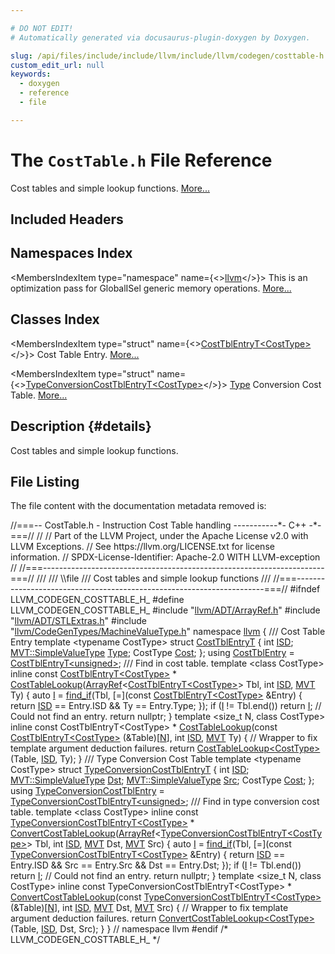 ```yaml
---

# DO NOT EDIT!
# Automatically generated via docusaurus-plugin-doxygen by Doxygen.

slug: /api/files/include/include/llvm/include/llvm/codegen/costtable-h
custom_edit_url: null
keywords:
  - doxygen
  - reference
  - file

---
```





# The `CostTable.h` File Reference

<DoxygenPage pluginConfig={pluginConfig}>

Cost tables and simple lookup functions. <a href="#details">More...</a>

## Included Headers

<IncludesList>
<IncludesListItem
  filePath="llvm/ADT/ArrayRef.h"
  permalink="/docs/api/files/include/include/llvm/include/llvm/adt/arrayref-h"
  isLocal="true" />
<IncludesListItem
  filePath="llvm/ADT/STLExtras.h"
  permalink="/docs/api/files/include/include/llvm/include/llvm/adt/stlextras-h"
  isLocal="true" />
<IncludesListItem
  filePath="llvm/CodeGenTypes/MachineValueType.h"
  permalink="/docs/api/files/include/include/llvm/include/llvm/codegentypes/machinevaluetype-h"
  isLocal="true" />
</IncludesList>

## Namespaces Index

<MembersIndex>

<MembersIndexItem
  type="namespace"
  name={<><a href="/docs/api/namespaces/llvm">llvm</a></>}>
This is an optimization pass for GlobalISel generic memory operations. <a href="/docs/api/namespaces/llvm/#details">More...</a>
</MembersIndexItem>

</MembersIndex>

## Classes Index

<MembersIndex>

<MembersIndexItem
  type="struct"
  name={<><a href="/docs/api/structs/llvm/costtblentryt">CostTblEntryT&lt;CostType&gt;</a></>}>
Cost Table Entry. <a href="/docs/api/structs/llvm/costtblentryt/#details">More...</a>
</MembersIndexItem>

<MembersIndexItem
  type="struct"
  name={<><a href="/docs/api/structs/llvm/typeconversioncosttblentryt">TypeConversionCostTblEntryT&lt;CostType&gt;</a></>}>
<a href="/docs/api/classes/llvm/type">Type</a> Conversion Cost Table. <a href="/docs/api/structs/llvm/typeconversioncosttblentryt/#details">More...</a>
</MembersIndexItem>

</MembersIndex>

## Description {#details}

Cost tables and simple lookup functions.

## File Listing

The file content with the documentation metadata removed is:

<ProgramListing>

<Link id="l00001" /><CodeLine lineNumber="1"><Highlight kind="comment">//===-- CostTable.h - Instruction Cost Table handling -----------&#42;- C++ -&#42;-===//</Highlight><Highlight kind="normal"></Highlight></CodeLine>
<Link id="l00002" /><CodeLine lineNumber="2"><Highlight kind="normal"></Highlight><Highlight kind="comment">//</Highlight><Highlight kind="normal"></Highlight></CodeLine>
<Link id="l00003" /><CodeLine lineNumber="3"><Highlight kind="normal"></Highlight><Highlight kind="comment">// Part of the LLVM Project, under the Apache License v2.0 with LLVM Exceptions.</Highlight><Highlight kind="normal"></Highlight></CodeLine>
<Link id="l00004" /><CodeLine lineNumber="4"><Highlight kind="normal"></Highlight><Highlight kind="comment">// See https://llvm.org/LICENSE.txt for license information.</Highlight><Highlight kind="normal"></Highlight></CodeLine>
<Link id="l00005" /><CodeLine lineNumber="5"><Highlight kind="normal"></Highlight><Highlight kind="comment">// SPDX-License-Identifier: Apache-2.0 WITH LLVM-exception</Highlight><Highlight kind="normal"></Highlight></CodeLine>
<Link id="l00006" /><CodeLine lineNumber="6"><Highlight kind="normal"></Highlight><Highlight kind="comment">//</Highlight><Highlight kind="normal"></Highlight></CodeLine>
<Link id="l00007" /><CodeLine lineNumber="7"><Highlight kind="normal"></Highlight><Highlight kind="comment">//===----------------------------------------------------------------------===//</Highlight><Highlight kind="comment"></Highlight></CodeLine>
<Link id="l00008" /><CodeLine lineNumber="8"><Highlight kind="comment">///</Highlight></CodeLine>
<Link id="l00009" /><CodeLine lineNumber="9"><Highlight kind="comment">/// \\file</Highlight></CodeLine>
<Link id="l00010" /><CodeLine lineNumber="10"><Highlight kind="comment">/// Cost tables and simple lookup functions</Highlight></CodeLine>
<Link id="l00011" /><CodeLine lineNumber="11"><Highlight kind="comment">///</Highlight><Highlight kind="normal"></Highlight></CodeLine>
<Link id="l00012" /><CodeLine lineNumber="12"><Highlight kind="normal"></Highlight><Highlight kind="comment">//===----------------------------------------------------------------------===//</Highlight><Highlight kind="normal"></Highlight></CodeLine>
<Link id="l00013" /><CodeLine lineNumber="13"><Highlight kind="normal"></Highlight></CodeLine>
<Link id="l00014" /><CodeLine lineNumber="14"><Highlight kind="normal"></Highlight><Highlight kind="preprocessor">#ifndef LLVM&#95;CODEGEN&#95;COSTTABLE&#95;H&#95;</Highlight><Highlight kind="normal"></Highlight></CodeLine>
<Link id="l00015" /><CodeLine lineNumber="15"><Highlight kind="normal"></Highlight><Highlight kind="preprocessor">#define LLVM&#95;CODEGEN&#95;COSTTABLE&#95;H&#95;</Highlight><Highlight kind="normal"></Highlight></CodeLine>
<Link id="l00016" /><CodeLine lineNumber="16"><Highlight kind="normal"></Highlight></CodeLine>
<Link id="l00017" /><CodeLine lineNumber="17"><Highlight kind="normal"></Highlight><Highlight kind="preprocessor">#include &quot;<a href="/docs/api/files/include/include/llvm/include/llvm/adt/arrayref-h">llvm/ADT/ArrayRef.h</a>&quot;</Highlight><Highlight kind="normal"></Highlight></CodeLine>
<Link id="l00018" /><CodeLine lineNumber="18"><Highlight kind="normal"></Highlight><Highlight kind="preprocessor">#include &quot;<a href="/docs/api/files/include/include/llvm/include/llvm/adt/stlextras-h">llvm/ADT/STLExtras.h</a>&quot;</Highlight><Highlight kind="normal"></Highlight></CodeLine>
<Link id="l00019" /><CodeLine lineNumber="19"><Highlight kind="normal"></Highlight><Highlight kind="preprocessor">#include &quot;<a href="/docs/api/files/include/include/llvm/include/llvm/codegentypes/machinevaluetype-h">llvm/CodeGenTypes/MachineValueType.h</a>&quot;</Highlight><Highlight kind="normal"></Highlight></CodeLine>
<Link id="l00020" /><CodeLine lineNumber="20"><Highlight kind="normal"></Highlight></CodeLine>
<Link id="l00021" /><CodeLine lineNumber="21"><Highlight kind="normal"></Highlight><Highlight kind="keyword">namespace </Highlight><Highlight kind="normal"><a href="/docs/api/namespaces/llvm">llvm</a> &#123;</Highlight></CodeLine>
<Link id="l00022" /><CodeLine lineNumber="22"><Highlight kind="normal"></Highlight><Highlight kind="comment"></Highlight></CodeLine>
<Link id="l00023" /><CodeLine lineNumber="23"><Highlight kind="comment">/// Cost Table Entry</Highlight><Highlight kind="normal"></Highlight></CodeLine>
<Link id="l00024" /><CodeLine lineNumber="24"><Highlight kind="normal"></Highlight><Highlight kind="keyword">template</Highlight><Highlight kind="normal"> &lt;</Highlight><Highlight kind="keyword">typename</Highlight><Highlight kind="normal"> CostType&gt;</Highlight></CodeLine>
<Link id="l00025" /><CodeLine lineNumber="25" lineLink="/docs/api/structs/llvm/costtblentryt"><Highlight kind="normal"></Highlight><Highlight kind="keyword">struct </Highlight><Highlight kind="normal"><a href="/docs/api/structs/llvm/costtblentryt">CostTblEntryT</a> &#123;</Highlight></CodeLine>
<Link id="l00026" /><CodeLine lineNumber="26" lineLink="/docs/api/structs/llvm/costtblentryt/#adeafc6ba0c6d2ad38a30f70424eecd0a"><Highlight kind="normal">  </Highlight><Highlight kind="keywordtype">int</Highlight><Highlight kind="normal"> <a href="/docs/api/structs/llvm/costtblentryt/#adeafc6ba0c6d2ad38a30f70424eecd0a">ISD</a>;</Highlight></CodeLine>
<Link id="l00027" /><CodeLine lineNumber="27" lineLink="/docs/api/structs/llvm/costtblentryt/#a4f6cb5d53258aee939e39416c17420eb"><Highlight kind="normal">  <a href="/docs/api/classes/llvm/mvt/#a184043a6ab3a9922618b34117003e64d">MVT::SimpleValueType</a> <a href="/docs/api/structs/llvm/costtblentryt/#a4f6cb5d53258aee939e39416c17420eb">Type</a>;</Highlight></CodeLine>
<Link id="l00028" /><CodeLine lineNumber="28" lineLink="/docs/api/structs/llvm/costtblentryt/#a97dfe5033e732b727152a31a168d04e1"><Highlight kind="normal">  CostType <a href="/docs/api/structs/llvm/costtblentryt/#a97dfe5033e732b727152a31a168d04e1">Cost</a>;</Highlight></CodeLine>
<Link id="l00029" /><CodeLine lineNumber="29"><Highlight kind="normal">&#125;;</Highlight></CodeLine>
<Link id="l00030" /><CodeLine lineNumber="30" lineLink="/docs/api/namespaces/llvm/#ab67fb380e11a28280789a20888e59bb3"><Highlight kind="normal"></Highlight><Highlight kind="keyword">using </Highlight><Highlight kind="normal"><a href="/docs/api/namespaces/llvm/#ab67fb380e11a28280789a20888e59bb3">CostTblEntry</a> = <a href="/docs/api/structs/llvm/costtblentryt">CostTblEntryT&lt;unsigned&gt;</a>;</Highlight></CodeLine>
<Link id="l00031" /><CodeLine lineNumber="31"><Highlight kind="normal"></Highlight><Highlight kind="comment"></Highlight></CodeLine>
<Link id="l00032" /><CodeLine lineNumber="32"><Highlight kind="comment">/// Find in cost table.</Highlight><Highlight kind="normal"></Highlight></CodeLine>
<Link id="l00033" /><CodeLine lineNumber="33"><Highlight kind="normal"></Highlight><Highlight kind="keyword">template</Highlight><Highlight kind="normal"> &lt;</Highlight><Highlight kind="keyword">class</Highlight><Highlight kind="normal"> CostType&gt;</Highlight></CodeLine>
<Link id="l00034" /><CodeLine lineNumber="34"><Highlight kind="normal"></Highlight><Highlight kind="keyword">inline</Highlight><Highlight kind="normal"> </Highlight><Highlight kind="keyword">const</Highlight><Highlight kind="normal"> <a href="/docs/api/structs/llvm/costtblentryt">CostTblEntryT&lt;CostType&gt;</a> &#42;</Highlight></CodeLine>
<Link id="l00035" /><CodeLine lineNumber="35" lineLink="/docs/api/namespaces/llvm/#a0e9fc08ad29b9cdcf4d0bc6cf86ebf53"><Highlight kind="normal"><a href="/docs/api/namespaces/llvm/#a0e9fc08ad29b9cdcf4d0bc6cf86ebf53">CostTableLookup</a>(<a href="/docs/api/classes/llvm/arrayref">ArrayRef</a>&lt;<a href="/docs/api/structs/llvm/costtblentryt">CostTblEntryT&lt;CostType&gt;</a>&gt; Tbl, </Highlight><Highlight kind="keywordtype">int</Highlight><Highlight kind="normal"> <a href="/docs/api/namespaces/llvm/isd">ISD</a>, <a href="/docs/api/classes/llvm/mvt">MVT</a> Ty) &#123;</Highlight></CodeLine>
<Link id="l00036" /><CodeLine lineNumber="36"><Highlight kind="normal">  </Highlight><Highlight kind="keyword">auto</Highlight><Highlight kind="normal"> <a href="/docs/api/files/lib/lib/support/md5-cpp/#ac0eafdc9ee161b71e7af98af736952fd">I</a> = <a href="/docs/api/namespaces/llvm/#ac78c09ae232b2ce188ff590d51e3c268">find&#95;if</a>(Tbl, &#91;=&#93;(</Highlight><Highlight kind="keyword">const</Highlight><Highlight kind="normal"> <a href="/docs/api/structs/llvm/costtblentryt">CostTblEntryT&lt;CostType&gt;</a> &amp;Entry) &#123;</Highlight></CodeLine>
<Link id="l00037" /><CodeLine lineNumber="37"><Highlight kind="normal">    </Highlight><Highlight kind="keywordflow">return</Highlight><Highlight kind="normal"> <a href="/docs/api/namespaces/llvm/isd">ISD</a> == Entry.ISD &amp;&amp; Ty == Entry.Type;</Highlight></CodeLine>
<Link id="l00038" /><CodeLine lineNumber="38"><Highlight kind="normal">  &#125;);</Highlight></CodeLine>
<Link id="l00039" /><CodeLine lineNumber="39"><Highlight kind="normal">  </Highlight><Highlight kind="keywordflow">if</Highlight><Highlight kind="normal"> (<a href="/docs/api/files/lib/lib/support/md5-cpp/#ac0eafdc9ee161b71e7af98af736952fd">I</a> != Tbl.end())</Highlight></CodeLine>
<Link id="l00040" /><CodeLine lineNumber="40"><Highlight kind="normal">    </Highlight><Highlight kind="keywordflow">return</Highlight><Highlight kind="normal"> <a href="/docs/api/files/lib/lib/support/md5-cpp/#ac0eafdc9ee161b71e7af98af736952fd">I</a>;</Highlight></CodeLine>
<Link id="l00041" /><CodeLine lineNumber="41"><Highlight kind="normal"></Highlight></CodeLine>
<Link id="l00042" /><CodeLine lineNumber="42"><Highlight kind="normal">  </Highlight><Highlight kind="comment">// Could not find an entry.</Highlight><Highlight kind="normal"></Highlight></CodeLine>
<Link id="l00043" /><CodeLine lineNumber="43"><Highlight kind="normal">  </Highlight><Highlight kind="keywordflow">return</Highlight><Highlight kind="normal"> </Highlight><Highlight kind="keyword">nullptr</Highlight><Highlight kind="normal">;</Highlight></CodeLine>
<Link id="l00044" /><CodeLine lineNumber="44"><Highlight kind="normal">&#125;</Highlight></CodeLine>
<Link id="l00045" /><CodeLine lineNumber="45"><Highlight kind="normal"></Highlight></CodeLine>
<Link id="l00046" /><CodeLine lineNumber="46"><Highlight kind="normal"></Highlight><Highlight kind="keyword">template</Highlight><Highlight kind="normal"> &lt;</Highlight><Highlight kind="keywordtype">size&#95;t</Highlight><Highlight kind="normal"> N, </Highlight><Highlight kind="keyword">class</Highlight><Highlight kind="normal"> CostType&gt;</Highlight></CodeLine>
<Link id="l00047" /><CodeLine lineNumber="47"><Highlight kind="normal"></Highlight><Highlight kind="keyword">inline</Highlight><Highlight kind="normal"> </Highlight><Highlight kind="keyword">const</Highlight><Highlight kind="normal"> CostTblEntryT&lt;CostType&gt; &#42;</Highlight></CodeLine>
<Link id="l00048" /><CodeLine lineNumber="48" lineLink="/docs/api/namespaces/llvm/#a25f22870cc19ca22bc418936b4e28e08"><Highlight kind="normal"><a href="/docs/api/namespaces/llvm/#a0e9fc08ad29b9cdcf4d0bc6cf86ebf53">CostTableLookup</a>(</Highlight><Highlight kind="keyword">const</Highlight><Highlight kind="normal"> <a href="/docs/api/structs/llvm/costtblentryt">CostTblEntryT&lt;CostType&gt;</a> (&amp;Table)&#91;<a href="/docs/api/files/lib/lib/support/regcomp-c/#a0240ac851181b84ac374872dc5434ee4">N</a>&#93;, </Highlight><Highlight kind="keywordtype">int</Highlight><Highlight kind="normal"> <a href="/docs/api/namespaces/llvm/isd">ISD</a>, <a href="/docs/api/classes/llvm/mvt">MVT</a> Ty) &#123;</Highlight></CodeLine>
<Link id="l00049" /><CodeLine lineNumber="49"><Highlight kind="normal">  </Highlight><Highlight kind="comment">// Wrapper to fix template argument deduction failures.</Highlight><Highlight kind="normal"></Highlight></CodeLine>
<Link id="l00050" /><CodeLine lineNumber="50"><Highlight kind="normal">  </Highlight><Highlight kind="keywordflow">return</Highlight><Highlight kind="normal"> <a href="/docs/api/namespaces/llvm/#a0e9fc08ad29b9cdcf4d0bc6cf86ebf53">CostTableLookup&lt;CostType&gt;</a>(Table, <a href="/docs/api/namespaces/llvm/isd">ISD</a>, Ty);</Highlight></CodeLine>
<Link id="l00051" /><CodeLine lineNumber="51"><Highlight kind="normal">&#125;</Highlight></CodeLine>
<Link id="l00052" /><CodeLine lineNumber="52"><Highlight kind="normal"></Highlight><Highlight kind="comment"></Highlight></CodeLine>
<Link id="l00053" /><CodeLine lineNumber="53"><Highlight kind="comment">/// Type Conversion Cost Table</Highlight><Highlight kind="normal"></Highlight></CodeLine>
<Link id="l00054" /><CodeLine lineNumber="54"><Highlight kind="normal"></Highlight><Highlight kind="keyword">template</Highlight><Highlight kind="normal"> &lt;</Highlight><Highlight kind="keyword">typename</Highlight><Highlight kind="normal"> CostType&gt;</Highlight></CodeLine>
<Link id="l00055" /><CodeLine lineNumber="55" lineLink="/docs/api/structs/llvm/typeconversioncosttblentryt"><Highlight kind="normal"></Highlight><Highlight kind="keyword">struct </Highlight><Highlight kind="normal"><a href="/docs/api/structs/llvm/typeconversioncosttblentryt">TypeConversionCostTblEntryT</a> &#123;</Highlight></CodeLine>
<Link id="l00056" /><CodeLine lineNumber="56" lineLink="/docs/api/structs/llvm/typeconversioncosttblentryt/#ac5e01a44253608bd16f18ec3a69f118c"><Highlight kind="normal">  </Highlight><Highlight kind="keywordtype">int</Highlight><Highlight kind="normal"> <a href="/docs/api/structs/llvm/typeconversioncosttblentryt/#ac5e01a44253608bd16f18ec3a69f118c">ISD</a>;</Highlight></CodeLine>
<Link id="l00057" /><CodeLine lineNumber="57" lineLink="/docs/api/structs/llvm/typeconversioncosttblentryt/#ab02d3f6c5589aae8248cf175654ead97"><Highlight kind="normal">  <a href="/docs/api/classes/llvm/mvt/#a184043a6ab3a9922618b34117003e64d">MVT::SimpleValueType</a> <a href="/docs/api/structs/llvm/typeconversioncosttblentryt/#ab02d3f6c5589aae8248cf175654ead97">Dst</a>;</Highlight></CodeLine>
<Link id="l00058" /><CodeLine lineNumber="58" lineLink="/docs/api/structs/llvm/typeconversioncosttblentryt/#af992848bdc512a9f4caf0c0d34ad8a2f"><Highlight kind="normal">  <a href="/docs/api/classes/llvm/mvt/#a184043a6ab3a9922618b34117003e64d">MVT::SimpleValueType</a> <a href="/docs/api/structs/llvm/typeconversioncosttblentryt/#af992848bdc512a9f4caf0c0d34ad8a2f">Src</a>;</Highlight></CodeLine>
<Link id="l00059" /><CodeLine lineNumber="59" lineLink="/docs/api/structs/llvm/typeconversioncosttblentryt/#ac372c716ae83c7eb87396a5e2c8dc5f8"><Highlight kind="normal">  CostType <a href="/docs/api/structs/llvm/typeconversioncosttblentryt/#ac372c716ae83c7eb87396a5e2c8dc5f8">Cost</a>;</Highlight></CodeLine>
<Link id="l00060" /><CodeLine lineNumber="60"><Highlight kind="normal">&#125;;</Highlight></CodeLine>
<Link id="l00061" /><CodeLine lineNumber="61" lineLink="/docs/api/namespaces/llvm/#a22d459b5e41e15cf4749a550999fb17e"><Highlight kind="normal"></Highlight><Highlight kind="keyword">using </Highlight><Highlight kind="normal"><a href="/docs/api/namespaces/llvm/#a22d459b5e41e15cf4749a550999fb17e">TypeConversionCostTblEntry</a> = <a href="/docs/api/structs/llvm/typeconversioncosttblentryt">TypeConversionCostTblEntryT&lt;unsigned&gt;</a>;</Highlight></CodeLine>
<Link id="l00062" /><CodeLine lineNumber="62"><Highlight kind="normal"></Highlight><Highlight kind="comment"></Highlight></CodeLine>
<Link id="l00063" /><CodeLine lineNumber="63"><Highlight kind="comment">/// Find in type conversion cost table.</Highlight><Highlight kind="normal"></Highlight></CodeLine>
<Link id="l00064" /><CodeLine lineNumber="64"><Highlight kind="normal"></Highlight><Highlight kind="keyword">template</Highlight><Highlight kind="normal"> &lt;</Highlight><Highlight kind="keyword">class</Highlight><Highlight kind="normal"> CostType&gt;</Highlight></CodeLine>
<Link id="l00065" /><CodeLine lineNumber="65"><Highlight kind="normal"></Highlight><Highlight kind="keyword">inline</Highlight><Highlight kind="normal"> </Highlight><Highlight kind="keyword">const</Highlight><Highlight kind="normal"> <a href="/docs/api/structs/llvm/typeconversioncosttblentryt">TypeConversionCostTblEntryT&lt;CostType&gt;</a> &#42;</Highlight></CodeLine>
<Link id="l00066" /><CodeLine lineNumber="66" lineLink="/docs/api/namespaces/llvm/#afa7713ec60e272a2e478a03eecc40bcd"><Highlight kind="normal"><a href="/docs/api/namespaces/llvm/#afa7713ec60e272a2e478a03eecc40bcd">ConvertCostTableLookup</a>(<a href="/docs/api/classes/llvm/arrayref">ArrayRef</a>&lt;<a href="/docs/api/structs/llvm/typeconversioncosttblentryt">TypeConversionCostTblEntryT&lt;CostType&gt;</a>&gt; Tbl,</Highlight></CodeLine>
<Link id="l00067" /><CodeLine lineNumber="67"><Highlight kind="normal">                       </Highlight><Highlight kind="keywordtype">int</Highlight><Highlight kind="normal"> <a href="/docs/api/namespaces/llvm/isd">ISD</a>, <a href="/docs/api/classes/llvm/mvt">MVT</a> Dst, <a href="/docs/api/classes/llvm/mvt">MVT</a> Src) &#123;</Highlight></CodeLine>
<Link id="l00068" /><CodeLine lineNumber="68"><Highlight kind="normal">  </Highlight><Highlight kind="keyword">auto</Highlight><Highlight kind="normal"> <a href="/docs/api/files/lib/lib/support/md5-cpp/#ac0eafdc9ee161b71e7af98af736952fd">I</a> =</Highlight></CodeLine>
<Link id="l00069" /><CodeLine lineNumber="69"><Highlight kind="normal">      <a href="/docs/api/namespaces/llvm/#ac78c09ae232b2ce188ff590d51e3c268">find&#95;if</a>(Tbl, &#91;=&#93;(</Highlight><Highlight kind="keyword">const</Highlight><Highlight kind="normal"> <a href="/docs/api/structs/llvm/typeconversioncosttblentryt">TypeConversionCostTblEntryT&lt;CostType&gt;</a> &amp;Entry) &#123;</Highlight></CodeLine>
<Link id="l00070" /><CodeLine lineNumber="70"><Highlight kind="normal">        </Highlight><Highlight kind="keywordflow">return</Highlight><Highlight kind="normal"> <a href="/docs/api/namespaces/llvm/isd">ISD</a> == Entry.ISD &amp;&amp; Src == Entry.Src &amp;&amp; Dst == Entry.Dst;</Highlight></CodeLine>
<Link id="l00071" /><CodeLine lineNumber="71"><Highlight kind="normal">      &#125;);</Highlight></CodeLine>
<Link id="l00072" /><CodeLine lineNumber="72"><Highlight kind="normal">  </Highlight><Highlight kind="keywordflow">if</Highlight><Highlight kind="normal"> (<a href="/docs/api/files/lib/lib/support/md5-cpp/#ac0eafdc9ee161b71e7af98af736952fd">I</a> != Tbl.end())</Highlight></CodeLine>
<Link id="l00073" /><CodeLine lineNumber="73"><Highlight kind="normal">    </Highlight><Highlight kind="keywordflow">return</Highlight><Highlight kind="normal"> <a href="/docs/api/files/lib/lib/support/md5-cpp/#ac0eafdc9ee161b71e7af98af736952fd">I</a>;</Highlight></CodeLine>
<Link id="l00074" /><CodeLine lineNumber="74"><Highlight kind="normal"></Highlight></CodeLine>
<Link id="l00075" /><CodeLine lineNumber="75"><Highlight kind="normal">  </Highlight><Highlight kind="comment">// Could not find an entry.</Highlight><Highlight kind="normal"></Highlight></CodeLine>
<Link id="l00076" /><CodeLine lineNumber="76"><Highlight kind="normal">  </Highlight><Highlight kind="keywordflow">return</Highlight><Highlight kind="normal"> </Highlight><Highlight kind="keyword">nullptr</Highlight><Highlight kind="normal">;</Highlight></CodeLine>
<Link id="l00077" /><CodeLine lineNumber="77"><Highlight kind="normal">&#125;</Highlight></CodeLine>
<Link id="l00078" /><CodeLine lineNumber="78"><Highlight kind="normal"></Highlight></CodeLine>
<Link id="l00079" /><CodeLine lineNumber="79"><Highlight kind="normal"></Highlight><Highlight kind="keyword">template</Highlight><Highlight kind="normal"> &lt;</Highlight><Highlight kind="keywordtype">size&#95;t</Highlight><Highlight kind="normal"> N, </Highlight><Highlight kind="keyword">class</Highlight><Highlight kind="normal"> CostType&gt;</Highlight></CodeLine>
<Link id="l00080" /><CodeLine lineNumber="80"><Highlight kind="normal"></Highlight><Highlight kind="keyword">inline</Highlight><Highlight kind="normal"> </Highlight><Highlight kind="keyword">const</Highlight><Highlight kind="normal"> TypeConversionCostTblEntryT&lt;CostType&gt; &#42;</Highlight></CodeLine>
<Link id="l00081" /><CodeLine lineNumber="81" lineLink="/docs/api/namespaces/llvm/#a89bc5d532d800b9af260bf5543415366"><Highlight kind="normal"><a href="/docs/api/namespaces/llvm/#afa7713ec60e272a2e478a03eecc40bcd">ConvertCostTableLookup</a>(</Highlight><Highlight kind="keyword">const</Highlight><Highlight kind="normal"> <a href="/docs/api/structs/llvm/typeconversioncosttblentryt">TypeConversionCostTblEntryT&lt;CostType&gt;</a> (&amp;Table)&#91;<a href="/docs/api/files/lib/lib/support/regcomp-c/#a0240ac851181b84ac374872dc5434ee4">N</a>&#93;,</Highlight></CodeLine>
<Link id="l00082" /><CodeLine lineNumber="82"><Highlight kind="normal">                       </Highlight><Highlight kind="keywordtype">int</Highlight><Highlight kind="normal"> <a href="/docs/api/namespaces/llvm/isd">ISD</a>, <a href="/docs/api/classes/llvm/mvt">MVT</a> Dst, <a href="/docs/api/classes/llvm/mvt">MVT</a> Src) &#123;</Highlight></CodeLine>
<Link id="l00083" /><CodeLine lineNumber="83"><Highlight kind="normal">  </Highlight><Highlight kind="comment">// Wrapper to fix template argument deduction failures.</Highlight><Highlight kind="normal"></Highlight></CodeLine>
<Link id="l00084" /><CodeLine lineNumber="84"><Highlight kind="normal">  </Highlight><Highlight kind="keywordflow">return</Highlight><Highlight kind="normal"> <a href="/docs/api/namespaces/llvm/#afa7713ec60e272a2e478a03eecc40bcd">ConvertCostTableLookup&lt;CostType&gt;</a>(Table, <a href="/docs/api/namespaces/llvm/isd">ISD</a>, Dst, Src);</Highlight></CodeLine>
<Link id="l00085" /><CodeLine lineNumber="85"><Highlight kind="normal">&#125;</Highlight></CodeLine>
<Link id="l00086" /><CodeLine lineNumber="86"><Highlight kind="normal"></Highlight></CodeLine>
<Link id="l00087" /><CodeLine lineNumber="87"><Highlight kind="normal">&#125; </Highlight><Highlight kind="comment">// namespace llvm</Highlight><Highlight kind="normal"></Highlight></CodeLine>
<Link id="l00088" /><CodeLine lineNumber="88"><Highlight kind="normal"></Highlight></CodeLine>
<Link id="l00089" /><CodeLine lineNumber="89"><Highlight kind="normal"></Highlight><Highlight kind="preprocessor">#endif </Highlight><Highlight kind="comment">/&#42; LLVM&#95;CODEGEN&#95;COSTTABLE&#95;H&#95; &#42;/</Highlight><Highlight kind="preprocessor"></Highlight></CodeLine>

</ProgramListing>


</DoxygenPage>
